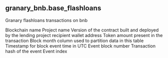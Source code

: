 ## granary_bnb.base_flashloans 
Granary flashloans transactions on bnb

<ParamField path="blockchain">
Blockchain name
</ParamField>
<ParamField path="project">
Project name
</ParamField>
<ParamField path="version">
Version of the contract built and deployed by the lending project
</ParamField>
<ParamField path="recipient">
recipient wallet address
</ParamField>
<ParamField path="amount">
Token amount present in the transaction
</ParamField>
<ParamField path="fee">

</ParamField>
<ParamField path="token_address">

</ParamField>
<ParamField path="project_contract_address">

</ParamField>
<ParamField path="block_month">
Block month column used to partition data in this table
</ParamField>
<ParamField path="block_time">
Timestamp for block event time in UTC
</ParamField>
<ParamField path="block_number">
Event block number
</ParamField>
<ParamField path="tx_hash">
Transaction hash of the event
</ParamField>
<ParamField path="evt_index">
Event index
</ParamField>

